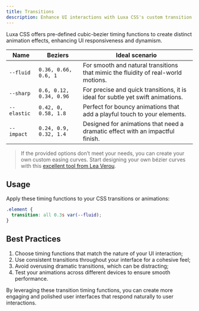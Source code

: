 ```yaml
---
title: Transitions
description: Enhance UI interactions with Luxa CSS's custom transition timing functions for fluid, sharp, elastic, and impactful animations.
---
```


Luxa CSS offers pre-defined cubic-bezier timing functions to create distinct animation effects, enhancing UI responsiveness and dynamism.

| Name        | Beziers                 | Ideal scenario                                                                    |
| ----------- | ----------------------- | --------------------------------------------------------------------------------- |
| `--fluid`   | `0.36, 0.66, 0.6, 1`    | For smooth and natural transitions that mimic the fluidity of real-world motions. |
| `--sharp`   | `0.6, 0.12, 0.34, 0.96` | For precise and quick transitions, it is ideal for subtle yet swift animations.   |
| `--elastic` | `0.42, 0, 0.58, 1.8`    | Perfect for bouncy animations that add a playful touch to your elements.          |
| `--impact`  | `0.24, 0.9, 0.32, 1.4`  | Designed for animations that need a dramatic effect with an impactful finish.     |

> If the provided options don’t meet your needs, you can create your own custom easing curves. Start designing your own bézier curves with this [excellent tool from Lea Verou](https://cubic-bezier.com/?ref=luxacss.com).

## Usage

Apply these timing functions to your CSS transitions or animations:

```css
.element {
  transition: all 0.3s var(--fluid);
}
```

## Best Practices

1. Choose timing functions that match the nature of your UI interaction;
2. Use consistent transitions throughout your interface for a cohesive feel;
3. Avoid overusing dramatic transitions, which can be distracting;
4. Test your animations across different devices to ensure smooth performance.

By leveraging these transition timing functions, you can create more engaging and polished user interfaces that respond naturally to user interactions.

